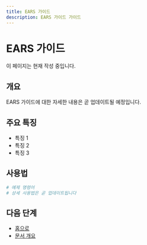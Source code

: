 ```yaml
---
title: EARS 가이드
description: EARS 가이드 가이드
---
```


# EARS 가이드

이 페이지는 현재 작성 중입니다.

## 개요

EARS 가이드에 대한 자세한 내용은 곧 업데이트될 예정입니다.

## 주요 특징

- 특징 1
- 특징 2
- 특징 3

## 사용법

```bash
# 예제 명령어
# 상세 사용법은 곧 업데이트됩니다
```

## 다음 단계

- [홈으로](/ko)
- [문서 개요](/ko/introduction/overview)
